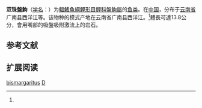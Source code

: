 {{Speciesbox
| name = 双珠盤鮈
| status = NE
| status_system = IUCN3.1
| image = 
| genus = Discogobio
| species = bismargaritus
| authority = Chu, Cui et Zhou, 1993<ref name='id6034'>{{cite web| url =http://www.bioinfo.cn/db05/BjdwSpecies.php?action=view&id=6034| title =双珠盤鮈| work =中国动物物种编目数据库| publisher =中国科学院微生物研究所| author =中国科学院动物研究所| accessdate =2009-04-11| deadurl =yes| archiveurl =https://web.archive.org/web/20160305011716/http://www.bioinfo.cn/db05/BjdwSpecies.php?action=view&id=6034| archivedate =2016-03-05}}</ref>
| synonyms = 
}}

'''双珠盤鮈'''（[[学名|学名]]：{{lang|la|''Discogobio bismargaritus''}}）为[[輻鰭魚綱|輻鰭魚綱]][[鯉形目|鯉形目]][[鲤科|鲤科]][[盤鮈屬|盤鮈屬]]的[[鱼类|鱼类]]。在[[中国|中国]]，分布于[[云南省|云南省]]广南县西洋江等。该物种的模式产地在云南省广南县西洋江。<ref name='id6034'/>體長可達13.8公分，會用嘴部的吸盤吸附激流上的岩石。

== 参考文献 ==
{{reflist}}

== 扩展阅读 ==
{{refbegin}}
{{wikispecies-inline|Discogobio bismargaritus|双珠盤鮈}}
{{refend}}
{{Taxonbar|from=Q3760861}}

[[Category:盤鮈屬|bismargaritus]]
[[Category:1993年描述的魚類|D]]


{{鯉形目小作品}}